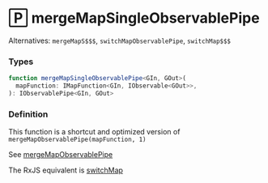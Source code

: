 # 🄿 mergeMapSingleObservablePipe

Alternatives: `mergeMapS$$$`, `switchMapObservablePipe`, `switchMap$$$`

### Types

```ts
function mergeMapSingleObservablePipe<GIn, GOut>(
  mapFunction: IMapFunction<GIn, IObservable<GOut>>,
): IObservablePipe<GIn, GOut>
```

### Definition

This function is a shortcut and optimized version of `mergeMapObservablePipe(mapFunction, 1)`

See [mergeMapObservablePipe](../merge-map-observable-pipe)

The RxJS equivalent is [switchMap](https://rxjs.dev/api/index/function/switchMap)

